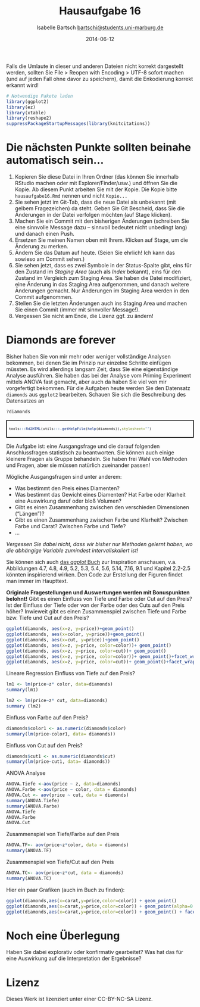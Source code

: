 % Hausaufgabe 16
% Isabelle Bartsch <bartschi@students.uni-marburg.de>
% 2014-06-12

Falls die Umlaute in dieser und anderen Dateien nicht korrekt dargestellt werden, sollten Sie File > Reopen with Encoding > UTF-8 sofort machen (und auf jeden Fall ohne davor zu speichern), damit die Enkodierung korrekt erkannt wird! 

```r
# Notwendige Pakete laden
library(ggplot2)
library(ez)
library(xtable)
library(reshape2)
suppressPackageStartupMessages(library(knitcitations))
```

# Die nächsten Punkte sollten beinahe automatisch sein...
1. Kopieren Sie diese Datei in Ihren Ordner (das können Sie innerhalb RStudio machen oder mit Explorer/Finder/usw.) und öffnen Sie die Kopie. Ab diesem Punkt arbeiten Sie mit der Kopie. Die Kopie bitte `hausaufgabe16.Rmd` nennen und nicht `Kopie...`
2. Sie sehen jetzt im Git-Tab, dass die neue Datei als unbekannt (mit gelbem Fragezeichen) da steht. Geben Sie Git Bescheid, dass Sie die Änderungen in der Datei verfolgen möchten (auf Stage klicken).
3. Machen Sie ein Commit mit den bisherigen Änderungen (schreiben Sie eine sinnvolle Message dazu -- sinnvoll bedeutet nicht unbedingt lang) und danach einen Push.
4. Ersetzen Sie meinen Namen oben mit Ihrem. Klicken auf Stage, um die Änderung zu merken.
5. Ändern Sie das Datum auf heute. (Seien Sie ehrlich! Ich kann das sowieso am Commit sehen.)
6. Sie sehen jetzt, dass es zwei Symbole in der Status-Spalte gibt, eins für den Zustand im *Staging Area* (auch als *Index* bekannt), eins für den Zustand im Vergleich zum Staging Area. Sie haben die Datei modifiziert, eine Änderung in das Staging Area aufgenommen, und danach weitere Änderungen gemacht. Nur Änderungen im Staging Area werden in den Commit aufgenommen.
7. Stellen Sie die letzten Änderungen auch ins Staging Area und machen Sie einen Commit (immer mit sinnvoller Message!).
8. Vergessen Sie nicht am Ende, die Lizenz ggf. zu ändern!

# Diamonds are forever 
Bisher haben Sie von mir mehr oder weniger vollständige Analysen bekommen, bei denen Sie im Prinzip nur einzelne Schritte einfügen müssten. Es wird allerdings langsam Zeit, dass Sie eine eigenständige Analyse ausführen. Sie haben das bei der Analyse vom Priming Experiment mittels ANOVA fast gemacht, aber auch da haben Sie viel von mir vorgefertigt bekommen. Für die Aufgaben heute werden Sie den Datensatz `diamonds` aus `ggplot2` bearbeiten. Schauen Sie sich die Beschreibung des Datensatzes an

```r
?diamonds
```
<div style="border: 2px solid black; padding: 5px; font-size: 80%;">
```r
tools:::Rd2HTML(utils:::.getHelpFile(help(diamonds)),stylesheet="")
```
</div>

Die Aufgabe ist: eine Ausgangsfrage und die darauf folgenden Anschlussfragen statistisch zu beantworten. Sie können auch einige kleinere Fragen als Gruppe behandeln. Sie haben frei Wahl von Methoden und Fragen, aber sie müssen natürlich zueinander passen!

Mögliche Ausgangsfragen sind unter anderem:

* Was bestimmt den Preis eines Diamenten?
* Was bestimmt das Gewicht eines Diamenten? Hat Farbe oder Klarheit eine Auswirkung daruf oder bloß Volumen?
* Gibt es einen Zusammenhang zwischen den verschieden Dimensionen ("Längen")? 
* Gibt es einen Zusammenhang zwischen Farbe und Klarheit? Zwischen Farbe und Carat? Zwischen Farbe und Tiefe?
* ...

*Vergessen Sie dabei nicht, dass wir bisher nur Methoden gelernt haben, wo die abhängige Variable zumindest intervallskaliert ist!*

Sie können sich auch [das *ggplot* Buch](http://dx.doi.org/10.1007/978-0-387-98141-3) zur Inspiration anschauen, v.a. Abbildungen 4.7, 4.8, 4.9, 5.2, 5.3, 5.4, 5.6, 5.14, 7.16, 9.1  und Kapitel 2.2-2.5 könnten inspirierend wirken. Den Code zur Erstellung der Figuren findet man immer im Haupttext.

**Originale Fragestellungen und Auswertungen werden mit Bonuspunkten belohnt!** 
Gibt es einen Einfluss von Tiefe und Farbe oder Cut auf den Preis? Ist der Einfluss der Tiefe oder von der Farbe oder des Cuts auf den Preis höher? Inwieweit gibt es einen Zusammenspiel zwischen Tiefe und Farbe bzw. Tiefe und Cut auf den Preis?

```r
ggplot(diamonds, aes(x=z, y=price))+geom_point()
ggplot(diamonds, aes(x=color, y=price))+geom_point()
ggplot(diamonds, aes(x=cut, y=price))+geom_point()
ggplot(diamonds, aes(x=z, y=price, color=color))+ geom_point()
ggplot(diamonds, aes(x=z, y=price, color=cut))+ geom_point()
ggplot(diamonds, aes(x=z, y=price, color=color))+ geom_point()+facet_wrap(~color)
ggplot(diamonds, aes(x=z, y=price, color=cut))+ geom_point()+facet_wrap(~color)
```

Lineare Regression
Einfluss von Tiefe auf den Preis?
```r
lm1 <- lm(price~z* color, data=diamonds)
summary(lm1)

lm2 <- lm(price~z* cut, data=diamonds)
summary (lm2)

```

Einfluss von Farbe auf den Preis?

```r
diamonds$color1 <- as.numeric(diamonds$color)
summary(lm(price~color1, data= diamonds))
```

Einfluss von Cut auf den Preis?
```r
diamonds$cut1 <- as.numeric(diamonds$cut)
summary(lm(price~cut1, data= diamonds))
```


ANOVA Analyse

```r
ANOVA.Tiefe <-aov(price ~ z, data=diamonds)
ANOVA.Farbe <-aov(price ~ color, data = diamonds)
ANOVA.Cut <- aov(price ~ cut, data = diamonds)
summary(ANOVA.Tiefe)
summary(ANOVA.Farbe)
ANOVA.Tiefe
ANOVA.Farbe
ANOVA.Cut
```

Zusammenspiel von Tiefe/Farbe auf den Preis
```r
ANOVA.TF<- aov(price~z*color, data = diamonds)
summary(ANOVA.TF)
```

Zusammenspiel von Tiefe/Cut auf den Preis

```r
ANOVA.TC<- aov(price~z*cut, data = diamonds)
summary(ANOVA.TC)
```


Hier ein paar Grafiken (auch im Buch zu finden):
```r
ggplot(diamonds,aes(x=carat,y=price,color=color)) + geom_point()
ggplot(diamonds,aes(x=carat,y=price,color=color)) + geom_point(alpha=0.3)
ggplot(diamonds,aes(x=carat,y=price,color=color)) + geom_point() + facet_wrap(~color)
```

# Noch eine Überlegung
Haben Sie dabei explorativ oder konfirmativ gearbeitet? Was hat das für eine Auswirkung auf die Interpretation der Ergebnisse?

# Lizenz
Dieses Werk ist lizenziert unter einer CC-BY-NC-SA Lizenz.
